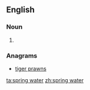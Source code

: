 ==English==

===Noun===
{{en-noun}}

# {{alternative form of|springwater}}

===Anagrams===
* [[tiger prawns#English|tiger prawns]]

[[ta:spring water]]
[[zh:spring water]]